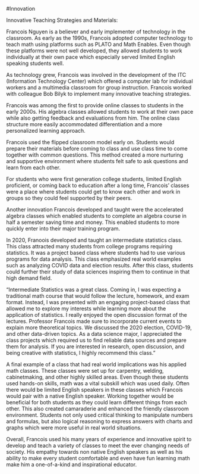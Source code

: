 #Innovation

Innovative Teaching Strategies and Materials:

Francois Nguyen is a believer and early implementer of technology in the classroom. As early as the 1990s, Francois adopted computer technology to teach math using platforms such as PLATO and Math Enables. Even though these platforms were not well developed, they allowed students to work individually at their own pace which especially served limited English speaking students well.  

As technology grew, Francois was involved in the development of the ITC (Information Technology Center) which offered a computer lab for individual workers and a multimedia classroom for group instruction. Francois worked with colleague Bob Bilyk to implement many innovative teaching strategies. 

 

Francois was among the first to provide online classes to students in the early 2000s. His algebra classes allowed students to work at their own pace while also getting feedback and evaluations from him. The online class structure more easily accommodated differentiation and a more personalized learning approach. 

 

Francois used the flipped classroom model early on. Students would prepare their materials before coming to class and use class time to come together with common questions. This method created a more nurturing and supportive environment where students felt safe to ask questions and learn from each other. 

 

For students who were first generation college students, limited English proficient, or coming back to education after a long time, Francois’ classes were a place where students could get to know each other and work in groups so they could feel supported by their peers. 

 

Another innovation Francois developed and taught were the accelerated algebra classes which enabled students to complete an algebra course in half a semester saving time and money. This enabled students to more quickly enter into their major training program. 

 

In 2020, Franoois developed and taught an intermediate statistics class. This class attracted many students from college programs requiring statistics. It was a project based class where students had to use various programs for data analysis. This class emphasized real world examples such as analyzing COVID data and election results. After this class, students could further their study of data sciences inspiring them to continue in that high demand field. 

“Intermediate Statistics was a great class. Coming in, I was expecting a traditional math course that would follow the lecture, homework, and exam format. Instead, I was presented with an engaging project-based class that allowed me to explore my interests while learning more about the application of statistics. I really enjoyed the open discussion format of the lectures.  Professor Francois made sure to incorporate current events to explain more theoretical topics. We discussed the 2020 election, COVID-19, and other data-driven topics.  As a data science major, I appreciated the class projects which required us to find reliable data sources and prepare them for analysis. If you are interested in research, open discussion, and being creative with statistics, I highly recommend this class.” 

 

A final example of a class that had real world implications was his applied math classes. These classes were set up for carpentry, welding, cabinetmaking, and other highly skilled areas. Even though these students used hands-on skills, math was a vital subskill which was used daily. Often there would be limited English speakers in these classes which Francois would pair with a native English speaker. Working together would be beneficial for both students as they could learn different things from each other. This also created camaraderie and enhanced the friendly classroom environment. Students not only used critical thinking to manipulate numbers and formulas, but also logical reasoning to express answers with charts and graphs which were more useful in real world situations. 

 

Overall, Francois used his many years of experience and innovative spirit to develop and teach a variety of classes to meet the ever changing needs of society. His empathy towards non native English speakers as well as his ability to make every student comfortable and even have fun learning math make him a one-of-a-kind and inspirational educator. 

 

